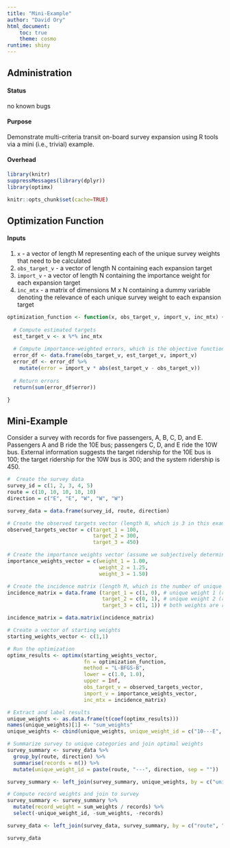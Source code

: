 ```yaml
---
title: "Mini-Example"
author: "David Ory"
html_document:
    toc: true
    theme: cosmo
runtime: shiny
---
```


## Administration

#### Status
no known bugs

#### Purpose
Demonstrate multi-criteria transit on-board survey expansion using R tools via a mini (i.e., trivial) example. 

#### Overhead
```r
library(knitr)
suppressMessages(library(dplyr))
library(optimx)
```

```r
knitr::opts_chunk$set(cache=TRUE)
```

## Optimization Function
#### Inputs
1. `x` - a vector of length M representing each of the unique survey weights that need to be calculated
2. `obs_target_v` - a vector of length N containing each expansion target
3. `import_v` - a vector of length N containing the importance weight for each expansion target
4. `inc_mtx` - a matrix of dimensions M x N containing a dummy variable denoting the relevance of each unique survey weight to each expansion target
```r
optimization_function <- function(x, obs_target_v, import_v, inc_mtx) {
  
  # Compute estimated targets 
  est_target_v <- x %*% inc_mtx
  
  # Compute importance-weighted errors, which is the objective function
  error_df <- data.frame(obs_target_v, est_target_v, import_v)
  error_df <- error_df %>%
    mutate(error = import_v * abs(est_target_v - obs_target_v))
  
  # Return errors
  return(sum(error_df$error))

}

```

## Mini-Example
Consider a survey with records for five passengers, A, B, C, D, and E.  Passengers A and B ride the 10E bus; passengers C, D, and E ride the 10W bus.  External information suggests the target ridership for the 10E bus is 100; the target ridership for the 10W bus is 300; and the system ridership is 450.
```r
#  Create the survey data
survey_id = c(1, 2, 3, 4, 5)
route = c(10, 10, 10, 10, 10)
direction = c("E", "E", "W", "W", "W")

survey_data = data.frame(survey_id, route, direction)

# Create the observed targets vector (length N, which is 3 in this example)
observed_targets_vector = c(target_1 = 100,
                            target_2 = 300,
                            target_3 = 450)

# Create the importance weights vector (assume we subjectively determine that matching target 3 is a bit more important than matching target 2 which is a bit more important than matching target 1)
importance_weights_vector = c(weight_1 = 1.00,
                              weight_2 = 1.25,
                              weight_3 = 1.50)

# Create the incidence matrix (length M, which is the number of unique weights (2), by N, the number of targets)
incidence_matrix = data.frame (target_1 = c(1, 0), # unique weight 1 (route 10E) is relevant to target 1
                               target_2 = c(0, 1), # unique weight 2 (route 10W) is relevant to target 2
                               target_3 = c(1, 1)) # both weights are relevant to target 3

incidence_matrix = data.matrix(incidence_matrix)

# Create a vector of starting weights
starting_weights_vector <- c(1,1)

# Run the optimization
optimx_results <- optimx(starting_weights_vector,
                         fn = optimization_function,
                         method = "L-BFGS-B",
                         lower = c(1.0, 1.0),
                         upper = Inf,
                         obs_target_v = observed_targets_vector,
                         import_v = importance_weights_vector,
                         inc_mtx = incidence_matrix)

# Extract and label results
unique_weights <- as.data.frame(t(coef(optimx_results)))
names(unique_weights)[1] <- "sum_weights"
unique_weights <- cbind(unique_weights, unique_weight_id = c("10---E", "10---W"))

# Summarize survey to unique categories and join optimal weights
survey_summary <- survey_data %>%
  group_by(route, direction) %>%
  summarise(records = n()) %>%
  mutate(unique_weight_id = paste(route, "---", direction, sep = ""))

survey_summary <- left_join(survey_summary, unique_weights, by = c("unique_weight_id"))

# Compute record weights and join to survey
survey_summary <- survey_summary %>%
  mutate(record_weight = sum_weights / records) %>%
  select(-unique_weight_id, -sum_weights, -records)

survey_data <- left_join(survey_data, survey_summary, by = c("route", "direction"))

survey_data


```


